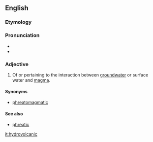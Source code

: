 
==English==

===Etymology===

{{prefix|hydro|volcanic}}
===Pronunciation===
* {{IPA|ˌhaɪdɹəvɔlˈkænɪk}}
* {{rhymes|ænɪk}}

===Adjective===
{{en-adj|-}}

# {{geology}} Of or pertaining to the interaction between [[groundwater]] or surface water and [[magma]].

====Synonyms====
* [[phreatomagmatic]]
====See also====
* [[phreatic]]

[[it:hydrovolcanic]]
